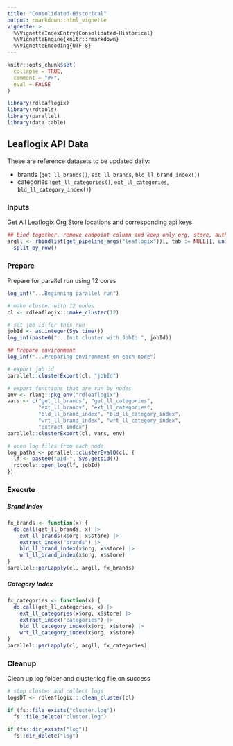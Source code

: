 ```yaml
---
title: "Consolidated-Historical"
output: rmarkdown::html_vignette
vignette: >
  %\VignetteIndexEntry{Consolidated-Historical}
  %\VignetteEngine{knitr::rmarkdown}
  %\VignetteEncoding{UTF-8}
---
```


```r
knitr::opts_chunk$set(
  collapse = TRUE,
  comment = "#>",
  eval = FALSE
)
```

```r
library(rdleaflogix)
library(rdtools)
library(parallel)
library(data.table)
```

## Leaflogix API Data

These are reference datasets to be updated daily:

-   brands (`get_ll_brands()`, `ext_ll_brands`, `bld_ll_brand_index()`)
-   categories (`get_ll_categories()`, `ext_ll_categories`, `bld_ll_category_index()`)

### Inputs

Get All Leaflogix Org Store locations and corresponding api keys

```r
## bind together, remove endpoint column and keep only org, store, auth, consumerkeys
argll <- rbindlist(get_pipeline_args("leaflogix"))[, tab := NULL][, unique(.SD)] |> 
  split_by_row()
```

### Prepare

Prepare for parallel run using 12 cores

```r
log_inf("...Beginning parallel run")

# make cluster with 12 nodes
cl <- rdleaflogix:::make_cluster(12)

# set job id for this run
jobId <- as.integer(Sys.time())
log_inf(paste0("...Init cluster with JobId ", jobId))

## Prepare environment
log_inf("...Preparing environment on each node")

# export job id
parallel::clusterExport(cl, "jobId")

# export functions that are run by nodes
env <- rlang::pkg_env("rdleaflogix")
vars <- c("get_ll_brands", "get_ll_categories",
          "ext_ll_brands", "ext_ll_categories",
          "bld_ll_brand_index", "bld_ll_category_index",
          "wrt_ll_brand_index", "wrt_ll_category_index",
          "extract_index")
parallel::clusterExport(cl, vars, env)

# open log files from each node
log_paths <- parallel::clusterEvalQ(cl, {
  lf <- paste0("pid-", Sys.getpid())
  rdtools::open_log(lf, jobId)
})
```

### Execute

##### Brand Index

```r
fx_brands <- function(x) {
  do.call(get_ll_brands, x) |> 
    ext_ll_brands(x$org, x$store) |> 
    extract_index("brands") |> 
    bld_ll_brand_index(x$org, x$store) |> 
    wrt_ll_brand_index(x$org, x$store)
}
parallel::parLapply(cl, argll, fx_brands)
```

##### Category Index

```r
fx_categories <- function(x) {
  do.call(get_ll_categories, x) |> 
    ext_ll_categories(x$org, x$store) |> 
    extract_index("categories") |> 
    bld_ll_category_index(x$org, x$store) |> 
    wrt_ll_category_index(x$org, x$store)
}
parallel::parLapply(cl, argll, fx_categories)
```

### Cleanup

Clean up log folder and cluster.log file on success

```r
# stop cluster and collect logs
logsDT <- rdleaflogix:::clean_cluster(cl)

if (fs::file_exists("cluster.log"))
  fs::file_delete("cluster.log")

if (fs::dir_exists("log"))
  fs::dir_delete("log")
```
